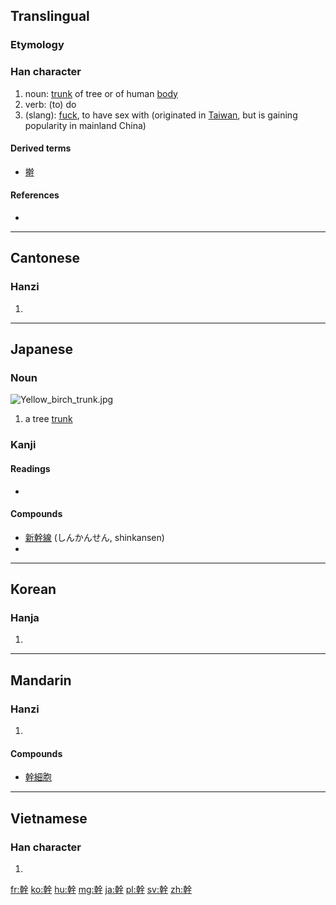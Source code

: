{{also|干|榦}}
==Translingual==

===Etymology===
{{Han compound|倝|干|c1=s|c2=p|ls=psc}}

===Han character===
{{Han char|rn=51|rad=干|as=10|sn=13|four=4844<sub>1</sub>|canj=十十人一十 (JJOMJ)}}

# noun: [[trunk]] of tree or of human [[body]]
# verb: (to) do
# (slang): [[fuck]], to have sex with (originated in [[Taiwan]], but is gaining popularity in mainland China)

====Derived terms====
* [[擀]]

====References====
* {{Han ref|kx=0341.090|dkj=09183|dj=0650.010|hdz=10409.090|uh=5E79|ud=24185|bh=B746|bd=46918}}

----

==Cantonese==

===Hanzi===
{{yue-hanzi|jyut=|y=gon3|sim=干}}

# {{defn|lang=yue|sort=干10}}

----

==Japanese==

===Noun===
[[Image:Yellow birch trunk.jpg|thumb]]
{{ja-noun|k|hira=みき|rom=miki}}

# a tree [[trunk]]

===Kanji===
{{ja-kanji|grade=5|rs=十11}}

====Readings====
* {{ja-readings|on=[[かん]] (kan)|kun=[[みき]] (miki), [[わざ]] (waza)}}

====Compounds====
* [[新幹線]] (しんかんせん, shinkansen)
* {{term|脳幹||[[brain stem]]|tr=[[のうかん]], [[nōkan]]|lang=ja|sc=Jpan}}

----

==Korean==

===Hanja===
{{ko-hanja|hangeul=[[간]]|rv=gan|mr=kan}}

# {{defn|lang=ko|sort=干10}}

----

==Mandarin==

===Hanzi===
{{cmn-hanzi|sim=干|pin=[[gàn]] ([[gan4]])|wg=kan<sup>4</sup>}}

# {{defn|lang=cmn|sort=干10}}

====Compounds====
* [[幹細胞]]

----

==Vietnamese==

===Han character===
{{vi-hantu|cán|rs=干10}}

# {{defn|lang=vi|sort=干10}}

[[fr:幹]]
[[ko:幹]]
[[hu:幹]]
[[mg:幹]]
[[ja:幹]]
[[pl:幹]]
[[sv:幹]]
[[zh:幹]]